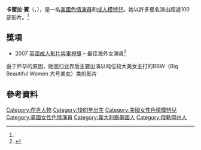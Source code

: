 {{expand|time=2010-08-21T12:33:03+00:00}}
{{Adult bio
|            name = 卡蜜拉·賓
|          gender = female
|           image = Brianna Love and Carmella Bing at Wicked Pictures party 11.jpg
|         caption = 2007年9月的卡蜜拉·賓
|           birth = {{birth date and age|1981|10|21}}<ref name="IAFD">{{cite web|url= http://www.iafd.com/person.rme/perfid=CarmellaBing/gender=f/Carmella-Bing.htm|title= Carmalla Bing on IAFD|accessdate= 2008-06-10|archive-date= 2009-04-29|archive-url= https://web.archive.org/web/20090429193414/http://www.iafd.com/person.rme/perfid=CarmellaBing/gender=f/carmella-bing.htm|dead-url= no}}</ref>
|        location = {{US}}[[俄勒岡州|俄勒岡州]][[撒冷_(俄勒岡州)|撒冷]]
|       birthname =
|          spouse =
|           death =
|    measurements = 38[[罩杯|F]]-28-36 in<br />(110[[罩杯|DD]]-66-87 cm)<ref name="IAFD"/>
|  measureispenis = No
|          height = {{height|ft=5|in=11|wiki=yes}}<ref name="IAFD"/>
|          weight = {{convert|145|lb|kg|abbr=on}}<ref name="IAFD"/>
|       shoe size =
|       eye color = 棕色
|      hair color = 深褐色
|      skin color = 白
|           blood =
|     orientation =[[女同性戀|女同性戀]]<ref>REAL MAGAZINE. 2003 issue "an interview with Carmella Bing"</ref>
|       ethnicity =[[夏威夷|夏威夷人]]、[[義大利人|義大利人]]
|     nationality = [[美國人|美國人]] <ref name="IAFD"/> <br /> {{flagicon|USA}}/{{flagicon|Hawaii}}/{{flagicon|Italy}}
|           alias = Carmella, Mellons<ref name="IAFD"/>
|           films =
| number of films = 128<ref name="IAFD"/>
|        homepage = http://fantasygirlcarmella.com/
|            iafd = CarmellaBing
|           egafd =
|           bgafd =
|            imdb = 2350275
|            afdb = 40624
|   eurobabeindex =
|        spelling = US
}}
'''卡蜜拉·賓'''（'''{{lang-en|Carmella Bing}}'''，{{bd|1981年|10月21日||}}），是一名[[美國|美國]][[色情演員|色情演員]]和[[成人模特兒|成人模特兒]]。她以許多藝名演出超過100部影片。<ref name="IAFD"/>

== 獎項 ==
*2007 [[英國成人影片與電視獎|英國成人影片與電視獎]] – 最佳海外女演員<ref>{{cite web|url= http://www.bgafd.co.uk/miscellany/uk-awards-2007.php|title= The UK Adult Film & TV Awards 2007|publisher= bgafd.co.uk|accessdate= 2008-07-06|archive-date= 2012-03-26|archive-url= https://www.webcitation.org/66SYpZEdu?url=http://www.bgafd.co.uk/miscellany/uk-awards-2007.php|dead-url= no}}</ref>
由于怀孕的原因，她回归业界后主要出演以吨位较大美女主打的BBW（Big Beautiful Women 大号美女）类的影片

== 參考資料 ==
{{reflist}}

{{Commonscat|Carmella Bing}}

{{DEFAULTSORT:Bing, Carmella}}
[[Category:在世人物|Category:在世人物]]
[[Category:1981年出生|Category:1981年出生]]
[[Category:美國女性色情模特兒|Category:美國女性色情模特兒]]
[[Category:美國女性色情演員|Category:美國女性色情演員]]
[[Category:義大利裔美國人|Category:義大利裔美國人]]
[[Category:俄勒岡州人|Category:俄勒岡州人]]